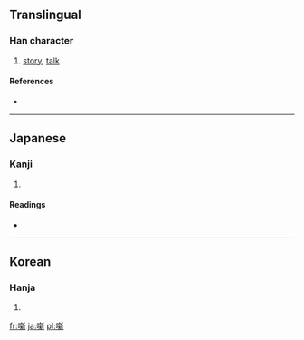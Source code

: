==Translingual==

===Han character===
{{Han char|rn=30|rad=口|as=13|sn=16|four=|canj=口卜木中 (RYDL)}}

# [[story]], [[talk]]

====References====
* {{Han ref|kx=0211.121|dkj=04433|dj=0434.080|hdz=10693.101|uh=567A|ud=22138}}

----

==Japanese==

===Kanji===
{{ja-kanji|grade=|rs=口13}}

# {{defn|Japanese|sort=口13}}

====Readings====
* {{ja-readings|on=|kun=[[はなし]] (hanashi)}}

----

==Korean==

===Hanja===
{{ko-hanja|hangeul=[[신]]|rv=sin|mr=sin}}

# {{defn|Korean|sort=口13}}

[[fr:噺]]
[[ja:噺]]
[[pl:噺]]